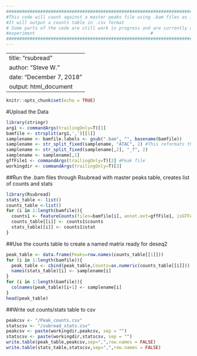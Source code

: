 ```yaml
---
############################################################################################
#This code will count against a master peaks file using .bam files as input		   #
#It will output a counts table in .csv format						   #
# Some parts of the code are still work in progress and are currently only set up for my   #
#experiment 										   #
############################################################################################
---
```


---
title: "rsubread"
author: "Steve W."
date: "December 7, 2018"
output: html_document
---

```r
knitr::opts_chunk$set(echo = TRUE)
```

#Upload the Data
```r
library(stringr)
arg1 <- commandArgs(trailingOnly=T)[1]
bamfile <- strsplit(arg1,',')[[1]]
samplename <- bamfile.labels <- gsub(".bam", "", basename(bamfile))
samplename <- str_split_fixed(samplename, "ATAC", 2) #This reformats the name, comment out lines 18-20, to keep original name
samplename <- str_split_fixed(samplename[,2], "_f", 2)
samplename <- samplename[,1]
gffFile1 <- commandArgs(trailingOnly=T)[2] #Peak file
workingdir <- commandArgs(trailingOnly=T)[3]
```

##Run the .bam files through Rsubread with master peaks table, creates list of counts and stats 
```r
library(Rsubread)
stats_table <- list()
counts_table <-list()
for (i in 1:length(bamfile)){
  counts1 <- featureCounts(files=bamfile[i], annot.ext=gffFile1, isGTFAnnotationFile=TRUE,  nthreads=10,isPairedEnd = TRUE,GTF.featureType="PEAK",GTF.attrType = "peakid")
  counts_table[[i]] <- counts1$counts
  stats_table[[i]] <- counts1$stat
}
```

##Use the counts table to create a named matrix ready for deseq2
```r
peak_table <- data.frame(Peaks=row.names(counts_table[[1]]))
for (i in 1:length(bamfile)){
  peak_table <- cbind(peak_table,Counts=as.numeric(counts_table[[i]]))
  names(stats_table)[i] <- samplename[i]
}
for (i in 1:length(bamfile)){
  colnames(peak_table)[i+1] <- samplename[i]
}
head(peak_table)
```

##Write out counts/stats table to csv
```r
peakcsv <- "/Peak_counts.csv"
statscsv <- "/subread_stats.csv"
peakcsv <- paste(workingdir,peakcsv, sep = "")
statscsv <- paste(workingdir,statscsv, sep = "")
write.table(peak_table,peakcsv,sep=",",row.names = FALSE)
write.table(stats_table,statscsv,sep=",",row.names = FALSE)
```
